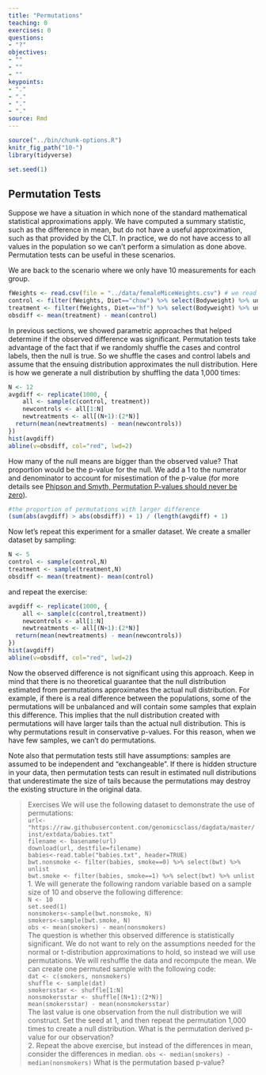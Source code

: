 ```yaml
---
title: "Permutations"
teaching: 0
exercises: 0
questions:
- "?"
objectives:
- ""
- ""
- ""
keypoints:
- "."
- "."
- "."
- "."
source: Rmd
---
```


```r
source("../bin/chunk-options.R")
knitr_fig_path("10-")
library(tidyverse)

```

```r
set.seed(1)
```

## Permutation Tests

Suppose we have a situation in which none of the standard mathematical 
statistical approximations apply. We have computed a summary statistic, such as 
the difference in mean, but do not have a useful approximation, such as that 
provided by the CLT. In practice, we do not have access to all values in the 
population so we can't perform a simulation as done above. Permutation tests can 
be useful in these scenarios. 

We are back to the scenario where we only have 10 measurements for each group.

```r
fWeights <- read.csv(file = "../data/femaleMiceWeights.csv") # we read this data in earlier
control <- filter(fWeights, Diet=="chow") %>% select(Bodyweight) %>% unlist
treatment <- filter(fWeights, Diet=="hf") %>% select(Bodyweight) %>% unlist
obsdiff <- mean(treatment) - mean(control)
```

In previous sections, we showed parametric approaches that helped determine if 
the observed difference was significant. Permutation tests take advantage of the 
fact that if we randomly shuffle the cases and control labels, then the null is 
true. So we shuffle the cases and control labels and assume that the ensuing 
distribution approximates the null distribution. Here is how we generate a null 
distribution by shuffling the data 1,000 times:

```r
N <- 12
avgdiff <- replicate(1000, {
    all <- sample(c(control, treatment))
    newcontrols <- all[1:N]
    newtreatments <- all[(N+1):(2*N)]
  return(mean(newtreatments) - mean(newcontrols))
})
hist(avgdiff)
abline(v=obsdiff, col="red", lwd=2)
```

How many of the null means are bigger than the observed value? That proportion 
would be the p-value for the null. We add a 1 to the numerator and denominator 
to account for misestimation of the p-value (for more details see
[Phipson and Smyth, Permutation P-values should never be zero](http://www.ncbi.nlm.nih.gov/pubmed/21044043)).

```r
#the proportion of permutations with larger difference
(sum(abs(avgdiff) > abs(obsdiff)) + 1) / (length(avgdiff) + 1)
```

Now let's repeat this experiment for a smaller dataset. We create a smaller 
dataset by sampling:

```r
N <- 5
control <- sample(control,N)
treatment <- sample(treatment,N)
obsdiff <- mean(treatment)- mean(control)
```
and repeat the exercise:


```r
avgdiff <- replicate(1000, {
    all <- sample(c(control,treatment))
    newcontrols <- all[1:N]
    newtreatments <- all[(N+1):(2*N)]
  return(mean(newtreatments) - mean(newcontrols))
})
hist(avgdiff)
abline(v=obsdiff, col="red", lwd=2)
```

Now the observed difference is not significant using this approach. Keep in mind 
that there is no theoretical guarantee that the null distribution estimated from permutations approximates the actual null distribution. For example, if there is 
a real difference between the populations, some of the permutations will be 
unbalanced and will contain some samples that explain this difference. This 
implies that the null distribution created with permutations will have larger 
tails than the actual null distribution. This is why permutations result in 
conservative p-values. For this reason, when we have few samples, we can't do 
permutations. 

Note also that permutation tests still have assumptions: samples are assumed to 
be independent and "exchangeable". If there is hidden structure in your data, 
then permutation tests can result in estimated null distributions that 
underestimate the size of tails because the permutations may destroy the 
existing structure in the original data. 

> 
> Exercises
> We will use the following dataset to demonstrate the use of permutations:  
> `url<-"https://raw.githubusercontent.com/genomicsclass/dagdata/master/inst/extdata/babies.txt"`  
> `filename <- basename(url)`  
> `download(url, destfile=filename)`  
> `babies<-read.table("babies.txt", header=TRUE)`  
> `bwt.nonsmoke <- filter(babies, smoke==0) %>% select(bwt) %>% unlist`  
> `bwt.smoke <- filter(babies, smoke==1) %>% select(bwt) %>% unlist`  
> 1. We will generate the following random variable based on a sample size of 10 
> and observe the following difference:  
> `N <- 10`  
> `set.seed(1)`  
> `nonsmokers<-sample(bwt.nonsmoke, N)`  
> `smokers<-sample(bwt.smoke, N)`  
> `obs <- mean(smokers) - mean(nonsmokers)`  
> The question is whether this observed difference is statistically significant. 
> We do not want to rely on the assumptions needed for the normal or 
> t-distribution approximations to hold, so instead we will use permutations. We 
> will reshuffle the data and recompute the mean. We can create one permuted 
> sample with the following code:  
> `dat <- c(smokers, nonsmokers)`  
> `shuffle <- sample(dat)`  
> `smokersstar <- shuffle[1:N]`  
> `nonsmokersstar <- shuffle[(N+1):(2*N)]`  
> `mean(smokersstar) - mean(nonsmokersstar)`  
> The last value is one observation from the null distribution we will 
> construct. Set the seed at 1, and then repeat the permutation 1,000 times to 
> create a null distribution. What is the permutation derived p-value for our
> observation?  
> 2. Repeat the above exercise, but instead of the differences in mean, consider 
> the differences in median.
> `obs <- median(smokers) - median(nonsmokers)` 
> What is the permutation based p-value?
> 

 
